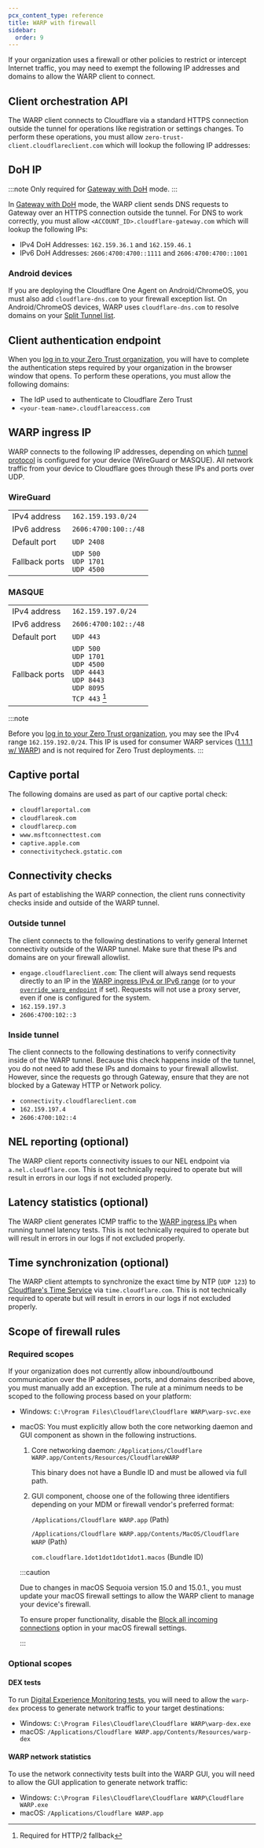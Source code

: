 ```yaml
---
pcx_content_type: reference
title: WARP with firewall
sidebar:
  order: 9
---
```



If your organization uses a firewall or other policies to restrict or intercept Internet traffic, you may need to exempt the following IP addresses and domains to allow the WARP client to connect.

## Client orchestration API

The WARP client connects to Cloudflare via a standard HTTPS connection outside the tunnel for operations like registration or settings changes. To perform these operations, you must allow `zero-trust-client.cloudflareclient.com` which will lookup the following IP addresses:

<Render file="warp/client-orchestration-ips" />

## DoH IP

:::note
Only required for [Gateway with DoH](/cloudflare-one/connections/connect-devices/warp/configure-warp/warp-modes/#gateway-with-doh) mode.
:::

In [Gateway with DoH](/cloudflare-one/connections/connect-devices/warp/configure-warp/warp-modes/#gateway-with-doh) mode, the WARP client sends DNS requests to Gateway over an HTTPS connection outside the tunnel. For DNS to work correctly, you must allow `<ACCOUNT_ID>.cloudflare-gateway.com` which will lookup the following IPs:

- IPv4 DoH Addresses: `162.159.36.1` and `162.159.46.1`
- IPv6 DoH Addresses: `2606:4700:4700::1111` and `2606:4700:4700::1001`

### Android devices

If you are deploying the Cloudflare One Agent on Android/ChromeOS, you must also add `cloudflare-dns.com` to your firewall exception list. On Android/ChromeOS devices, WARP uses `cloudflare-dns.com` to resolve domains on your [Split Tunnel list](/cloudflare-one/connections/connect-devices/warp/configure-warp/route-traffic/split-tunnels/#domain-based-split-tunnels).

## Client authentication endpoint

When you [log in to your Zero Trust organization](/cloudflare-one/connections/connect-devices/warp/deployment/manual-deployment/), you will have to complete the authentication steps required by your organization in the browser window that opens. To perform these operations, you must allow the following domains:

- The IdP used to authenticate to Cloudflare Zero Trust
- `<your-team-name>.cloudflareaccess.com`

## WARP ingress IP

WARP connects to the following IP addresses, depending on which [tunnel protocol](/cloudflare-one/connections/connect-devices/warp/configure-warp/warp-settings/#device-tunnel-protocol) is configured for your device (WireGuard or MASQUE). All network traffic from your device to Cloudflare goes through these IPs and ports over UDP.

### WireGuard

|                |                                             |
| -------------- | ------------------------------------------- |
| IPv4 address   | `162.159.193.0/24`                          |
| IPv6 address   | `2606:4700:100::/48`                        |
| Default port   | `UDP 2408`                                  |
| Fallback ports | `UDP 500` <br/> `UDP 1701` <br/> `UDP 4500` |

### MASQUE

|                |                                                                                                                     |
| -------------- | ------------------------------------------------------------------------------------------------------------------- |
| IPv4 address   | `162.159.197.0/24`                                                                                                  |
| IPv6 address   | `2606:4700:102::/48`                                                                                                |
| Default port   | `UDP 443`                                                                                                           |
| Fallback ports | `UDP 500` <br/> `UDP 1701` <br/> `UDP 4500` <br/> `UDP 4443` <br/> `UDP 8443` <br/> `UDP 8095` <br/> `TCP 443` [^1] |

[^1]: Required for HTTP/2 fallback

:::note

Before you [log in to your Zero Trust organization](/cloudflare-one/connections/connect-devices/warp/deployment/manual-deployment/), you may see the IPv4 range `162.159.192.0/24`. This IP is used for consumer WARP services ([1.1.1.1 w/ WARP](/warp-client/)) and is not required for Zero Trust deployments.
:::

## Captive portal

The following domains are used as part of our captive portal check:

- `cloudflareportal.com`
- `cloudflareok.com`
- `cloudflarecp.com`
- `www.msftconnecttest.com`
- `captive.apple.com`
- `connectivitycheck.gstatic.com`

## Connectivity checks

As part of establishing the WARP connection, the client runs connectivity checks inside and outside of the WARP tunnel.

### Outside tunnel

The client connects to the following destinations to verify general Internet connectivity outside of the WARP tunnel. Make sure that these IPs and domains are on your firewall allowlist.

- `engage.cloudflareclient.com`: The client will always send requests directly to an IP in the [WARP ingress IPv4 or IPv6 range](/cloudflare-one/connections/connect-devices/warp/deployment/firewall/#warp-ingress-ip) (or to your [`override_warp_endpoint`](/cloudflare-one/connections/connect-devices/warp/deployment/mdm-deployment/parameters/#override_warp_endpoint) if set). Requests will not use a proxy server, even if one is configured for the system.
- `162.159.197.3`
- `2606:4700:102::3`

### Inside tunnel

The client connects to the following destinations to verify connectivity inside of the WARP tunnel. Because this check happens inside of the tunnel, you do not need to add these IPs and domains to your firewall allowlist. However, since the requests go through Gateway, ensure that they are not blocked by a Gateway HTTP or Network policy.

- `connectivity.cloudflareclient.com`
- `162.159.197.4`
- `2606:4700:102::4`

## NEL reporting (optional)

The WARP client reports connectivity issues to our NEL endpoint via `a.nel.cloudflare.com`. This is not technically required to operate but will result in errors in our logs if not excluded properly.

## Latency statistics (optional)

The WARP client generates ICMP traffic to the [WARP ingress IPs](/cloudflare-one/connections/connect-devices/warp/deployment/firewall/#warp-ingress-ip) when running tunnel latency tests. This is not technically required to operate but will result in errors in our logs if not excluded properly.

## Time synchronization (optional)

The WARP client attempts to synchronize the exact time by NTP (`UDP 123`) to [Cloudflare's Time Service](/time-services/ntp/usage/) via `time.cloudflare.com`. This is not technically required to operate but will result in errors in our logs if not excluded properly.

## Scope of firewall rules

### Required scopes

If your organization does not currently allow inbound/outbound communication over the IP addresses, ports, and domains described above, you must manually add an exception. The rule at a minimum needs to be scoped to the following process based on your platform:

- Windows: `C:\Program Files\Cloudflare\Cloudflare WARP\warp-svc.exe`
- macOS: You must explicitly allow both the core networking daemon and GUI component as shown in the following instructions.

  1.  Core networking daemon: `/Applications/Cloudflare WARP.app/Contents/Resources/CloudflareWARP`

      This binary does not have a Bundle ID and must be allowed via full path.

  2.  GUI component, choose one of the following three identifiers depending on your MDM or firewall vendor's preferred format:

      `/Applications/Cloudflare WARP.app` (Path)

      `/Applications/Cloudflare WARP.app/Contents/MacOS/Cloudflare WARP` (Path)

      `com.cloudflare.1dot1dot1dot1dot1.macos` (Bundle ID)

  :::caution

  Due to changes in macOS Sequoia version 15.0 and 15.0.1., you must update your macOS firewall settings to allow the WARP client to manage your device's firewall.

  To ensure proper functionality, disable the [Block all incoming connections](https://support.apple.com/guide/mac-help/change-firewall-settings-on-mac-mh11783/mac) option in your macOS firewall settings.

  :::

### Optional scopes

#### DEX tests

To run [Digital Experience Monitoring tests](/cloudflare-one/insights/dex/tests/), you will need to allow the `warp-dex` process to generate network traffic to your target destinations:

- Windows: `C:\Program Files\Cloudflare\Cloudflare WARP\warp-dex.exe`
- macOS: `/Applications/Cloudflare WARP.app/Contents/Resources/warp-dex`

#### WARP network statistics

To use the network connectivity tests built into the WARP GUI, you will need to allow the GUI application to generate network traffic:

- Windows: `C:\Program Files\Cloudflare\Cloudflare WARP\Cloudflare WARP.exe`
- macOS: `/Applications/Cloudflare WARP.app`
